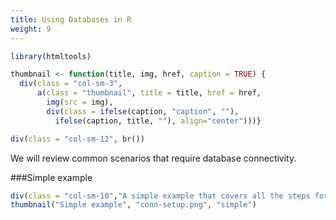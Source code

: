 ```yaml
---
title: Using Databases in R
weight: 9
---
```



```r
library(htmltools)

thumbnail <- function(title, img, href, caption = TRUE) {
  div(class = "col-sm-3",
      a(class = "thumbnail", title = title, href = href,
        img(src = img),
        div(class = ifelse(caption, "caption", ""),
          ifelse(caption, title, ""), align="center")))}

```


```r
div(class = "col-sm-12", br())
```

We will review common scenarios that require database connectivity. 

###Simple example

```r
div(class = "col-sm-10","A simple example that covers all the steps for implementing a database data source in R.")
thumbnail("Simple example", "conn-setup.png", "simple")
```

